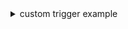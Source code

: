 <details><summary >custom trigger example</summary>

```jsx
export const Trigger = forwardRef(({ onClick, onKeyDown ...rest }, ref) => {
    // Optionally use context values.
    const { isVisible } = useContext(AutoControlledPopperContext);

    return (
        <button
            {...rest}
            onClick={onClick}
            onKeyDown={onKeyDown}
            className={isVisible ? "bg-primary-500" : "bg-secondary-500"}
            ref={ref}
        >
            Toggle
        </button>
    );
});
```
</details>
